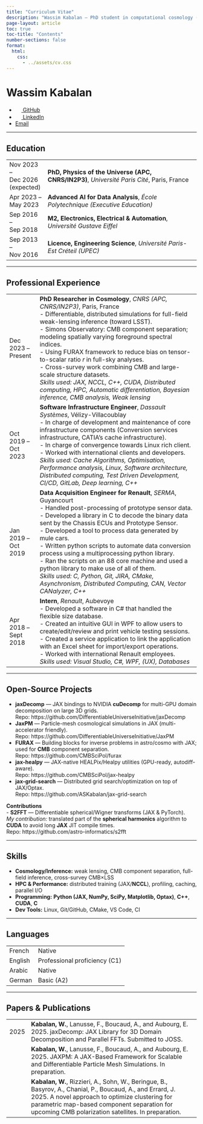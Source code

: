 ```yaml
---
title: "Curriculum Vitae"
description: "Wassim Kabalan — PhD student in computational cosmology (APC, CNRS/IN2P3)"
page-layout: article
toc: true
toc-title: "Contents"
number-sections: false
format:
  html:
    css:
      - ../assets/cv.css
---
```


# Wassim Kabalan

- [![](../assets/github.png){width="16"} GitHub](https://github.com/ASKabalan/)
- [![](../assets/linkedin.jpeg){width="16"} LinkedIn](https://www.linkedin.com/in/wassimkabalan/)
- [Email](mailto:wassim@apc.in2p3.fr)  

---

## Education

<table class="cv-experience">
<tr>
<td class="cv-date">Nov 2023 –<br>Dec 2026<br>(expected)</td>
<td class="cv-content">**PhD, Physics of the Universe (APC, CNRS/IN2P3)**, *Université Paris Cité*, Paris, France</td>
</tr>

<tr>
<td class="cv-date">Apr 2023 –<br>May 2023</td>
<td class="cv-content">**Advanced AI for Data Analysis**, *École Polytechnique (Executive Education)*</td>
</tr>

<tr>
<td class="cv-date">Sep 2016 –<br>Sep 2018</td>
<td class="cv-content">**M2, Electronics, Electrical & Automation**, *Université Gustave Eiffel*</td>
</tr>

<tr>
<td class="cv-date">Sep 2013 –<br>Nov 2016</td>
<td class="cv-content">**Licence, Engineering Science**, *Université Paris-Est Créteil (UPEC)*</td>
</tr>
</table>

---

## Professional Experience

<table class="cv-experience">
<tr>
<td class="cv-date">Dec 2023 –<br>Present</td>
<td class="cv-content">
**PhD Researcher in Cosmology**, *CNRS (APC, CNRS/IN2P3)*, Paris, France<br>
 - Differentiable, distributed simulations for full-field weak-lensing inference (toward LSST).<br>
 - Simons Observatory: CMB component separation; modeling spatially varying foreground spectral indices.<br>
 - Using FURAX framework to reduce bias on tensor-to-scalar ratio *r* in full-sky analyses.<br>
 - Cross-survey work combining CMB and large-scale structure datasets.<br>
*Skills used: JAX, NCCL, C++, CUDA, Distributed computing, HPC, Automatic differentiation, Bayesian inference, CMB analysis, Weak lensing*
</td>
</tr>

<tr>
<td class="cv-date">Oct 2019 –<br>Oct 2023</td>
<td class="cv-content">
**Software Infrastructure Engineer**, *Dassault Systèmes*, Vélizy-Villacoublay<br>
 - In charge of development and maintenance of core infrastructure components (Conversion services infrastructure, CATIA's cache infrastructure).<br>
 - In charge of convergence towards Linux rich client.<br>
 - Worked with international clients and developers.<br>
*Skills used: Cache Algorithms, Optimisation, Performance analysis, Linux, Software architecture, Distributed computing, Test Driven Development, CI/CD, GitLab, Deep learning, C++*
</td>
</tr>

<tr>
<td class="cv-date">Jan 2019 –<br>Oct 2019</td>
<td class="cv-content">
**Data Acquisition Engineer for Renault**, *SERMA*, Guyancourt<br>
 - Handled post-processing of prototype sensor data.<br>
 - Developed a library in C to decode the binary data sent by the Chassis ECUs and Prototype Sensor.<br>
 - Developed a tool to process data generated by mule cars.<br>
 - Written python scripts to automate data conversion process using a multiprocessing python library.<br>
 - Ran the scripts on an 88 core machine and used a python library to make use of all of them.<br>
*Skills used: C, Python, Git, JIRA, CMake, Asynchronism, Distributed Computing, CAN, Vector CANalyzer, C++*
</td>
</tr>

<tr>
<td class="cv-date">Apr 2018 –<br>Sept 2018</td>
<td class="cv-content">
**Intern**, *Renault*, Aubevoye<br>
 - Developed a software in C# that handled the flexible size database.<br>
 - Created an intuitive GUI in WPF to allow users to create/edit/review and print vehicle testing sessions.<br>
 - Created a service application to link the application with an Excel sheet for import/export operations.<br>
 - Worked with international Renault employees.<br>
*Skills used: Visual Studio, C#, WPF, (UX), Databases*
</td>
</tr>
</table>

---

## Open-Source Projects

- **jaxDecomp** — JAX bindings to NVIDIA **cuDecomp** for multi-GPU domain decomposition on large 3D grids.  
  Repo: https://github.com/DifferentiableUniverseInitiative/jaxDecomp
- **JaxPM** — Particle-mesh cosmological simulations in JAX (multi-accelerator friendly).  
  Repo: https://github.com/DifferentiableUniverseInitiative/JaxPM
- **FURAX** — Building blocks for inverse problems in astro/cosmo with JAX; used for **CMB** component separation.  
  Repo: https://github.com/CMBSciPol/furax
- **jax-healpy** — JAX-native HEALPix/Healpy utilities (GPU-ready, autodiff-aware).  
  Repo: https://github.com/CMBSciPol/jax-healpy
- **jax-grid-search** — Distributed grid search/optimization on top of JAX/Optax.  
  Repo: https://github.com/ASKabalan/jax-grid-search

**Contributions**  
- **S2FFT** — Differentiable spherical/Wigner transforms (JAX & PyTorch).  
  *My contribution:* translated part of the **spherical harmonics** algorithm to **CUDA** to avoid long **JAX** JIT compile times.  
  Repo: https://github.com/astro-informatics/s2fft

---

## Skills

- **Cosmology/Inference:** weak lensing, CMB component separation, full-field inference, cross-survey CMB×LSS  
- **HPC & Performance:** distributed training (JAX/**NCCL**), profiling, caching, parallel I/O  
- **Programming:** **Python (JAX, NumPy, SciPy, Matplotlib, Optax)**, **C++**, **CUDA**, **C**  
- **Dev Tools:** Linux, Git/GitHub, CMake, VS Code, CI

---

## Languages

<table class="cv-experience">
<tr>
<td class="cv-date">French</td>
<td class="cv-content">Native</td>
</tr>

<tr>
<td class="cv-date">English</td>
<td class="cv-content">Professional proficiency (C1)</td>
</tr>

<tr>
<td class="cv-date">Arabic</td>
<td class="cv-content">Native</td>
</tr>

<tr>
<td class="cv-date">German</td>
<td class="cv-content">Basic (A2)</td>
</tr>
</table>

---

## Papers & Publications

<table class="cv-experience">
<tr>
<td class="cv-date">2025</td>
<td class="cv-content">
**Kabalan, W.**, Lanusse, F., Boucaud, A., and Aubourg, E. 2025. jaxDecomp: JAX Library for 3D Domain Decomposition and Parallel FFTs. Submitted to JOSS.
</td>
</tr>

<tr>
<td class="cv-date"></td>
<td class="cv-content">
**Kabalan, W.**, Lanusse, F., Boucaud, A., and Aubourg, E. 2025. JAXPM: A JAX-Based Framework for Scalable and Differentiable Particle Mesh Simulations. In preparation.
</td>
</tr>

<tr>
<td class="cv-date"></td>
<td class="cv-content">
**Kabalan, W.**, Rizzieri, A., Sohn, W., Beringue, B., Basyrov, A., Chanial, P., Boucaud, A., and Errard, J. 2025. A novel approach to optimize clustering for parametric map-based component separation for upcoming CMB polarization satellites. In preparation.
</td>
</tr>
</table>